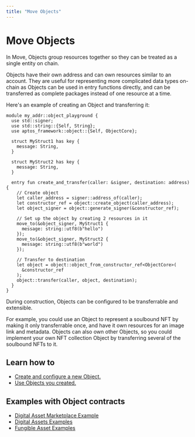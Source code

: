 ```yaml
---
title: "Move Objects"
---
```





# Move Objects
In Move, Objects group resources together so they can be treated as a single entity on chain.

Objects have their own address and can own resources similar to an account. They are useful for representing more complicated data types on-chain as Objects can be used in entry functions directly, and can be transferred as complete packages instead of one resource at a time.

Here's an example of creating an Object and transferring it:

```move filename="Example.move"
module my_addr::object_playground {
  use std::signer;
  use std::string::{Self, String};
  use aptos_framework::object::{Self, ObjectCore};

  struct MyStruct1 has key {
    message: String,
  }

  struct MyStruct2 has key {
    message: String,
  }

  entry fun create_and_transfer(caller: &signer, destination: address) {
    // Create object
    let caller_address = signer::address_of(caller);
    let constructor_ref = object::create_object(caller_address);
    let object_signer = object::generate_signer(&constructor_ref);

    // Set up the object by creating 2 resources in it
    move_to(&object_signer, MyStruct1 {
      message: string::utf8(b"hello")
    });
    move_to(&object_signer, MyStruct2 {
      message: string::utf8(b"world")
    });

    // Transfer to destination
    let object = object::object_from_constructor_ref<ObjectCore>(
      &constructor_ref
    );
    object::transfer(caller, object, destination);
  }
}
```

During construction, Objects can be configured to be transferrable and extensible.

For example, you could use an Object to represent a soulbound NFT by making it only transferrable once, and have it own resources for an image link and metadata. Objects can also own other Objects, so you could implement your own NFT collection Object by transferring several of the soulbound NFTs to it.

## Learn how to

- [Create and configure a new Object.](object/creating-objects.mdx)
- [Use Objects you created.](object/using-objects.mdx)

## Examples with Object contracts

- [Digital Asset Marketplace Example](https://github.com/aptos-labs/aptos-core/tree/main/aptos-move/move-examples/marketplace)
- [Digital Assets Examples](https://github.com/aptos-labs/aptos-core/tree/main/aptos-move/move-examples/token_objects)
- [Fungible Asset Examples](https://github.com/aptos-labs/aptos-core/tree/main/aptos-move/move-examples/fungible_asset)
